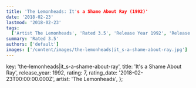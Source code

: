 ```yaml
---
title: 'The Lemonheads: It's a Shame About Ray (1992)'
date: '2018-02-23'
lastmod: '2018-02-23'
tags:
  ['Artist The Lemonheads', 'Rated 3.5', 'Release Year 1992', 'Release Decade 1990']
summary: 'Rated 3.5'
authors: ['default']
images: ['/content/images/the-lemonheads|it_s-a-shame-about-ray.jpg']
---
```


  key: 'the-lemonheads|it_s-a-shame-about-ray',
  title: 'It's a Shame About Ray',
  release_year: 1992,
  rating: 7,
  rating_date: '2018-02-23T00:00:00.000Z',
  artist: 'The Lemonheads',
};

<MusicRating data={data} />
